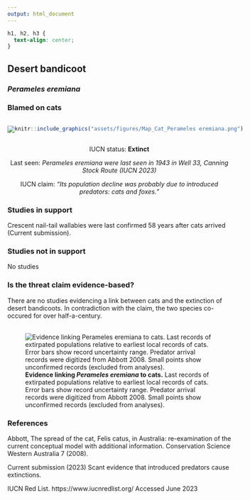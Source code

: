 ```yaml
---
output: html_document
---
```

```css
h1, h2, h3 {
  text-align: center;
}
```

## **Desert bandicoot**
### *Perameles eremiana*
### Blamed on cats

:::: {style="display: flex;"}

::: {}

[![](assets/photos/Perameles eremiana.png)](https://en.wikipedia.org/wiki/Desert_bandicoot#/media/File:Perameles_eremiana.jpg)

:::

::: {}

:::

::: {}
  ```r
  knitr::include_graphics("assets/figures/Map_Cat_Perameles eremiana.png")
  ```
:::

::::

<center>
IUCN status: **Extinct**

Last seen: *Perameles eremiana were last seen in 1943 in Well 33, Canning Stock Route (IUCN 2023)*

IUCN claim: *"Its population decline was probably due to introduced predators: cats and foxes."*

</center>


### Studies in support

Crescent nail-tail wallabies were last confirmed 58 years after cats arrived (Current submission).

### Studies not in support

No studies

### Is the threat claim evidence-based?

There are no studies evidencing a link between cats and the extinction of desert bandicoots. In contradiction with the claim, the two species co-occured for over half-a-century.
<br>
<br>

![**Evidence linking *Perameles eremiana* to cats.** Last records of extirpated populations relative to earliest local records of cats. Error bars show record uncertainty range. Predator arrival records were digitized from Abbott 2008. Small points show unconfirmed records (excluded from analyses).](assets/figures/Main_Evidence_Cat_Perameles eremiana.png)

### References

Abbott, The spread of the cat, Felis catus, in Australia: re-examination of the current conceptual model with additional information. Conservation Science Western Australia 7 (2008).

Current submission (2023) Scant evidence that introduced predators cause extinctions.

IUCN Red List. https://www.iucnredlist.org/ Accessed June 2023

